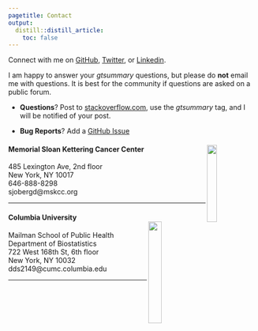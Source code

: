 ```yaml
---
pagetitle: Contact
output:
  distill::distill_article:
    toc: false
---
```


Connect with me on <a href="https://github.com/ddsjoberg">GitHub</a>, <a href="https://twitter.com/statistishdan">Twitter</a>, or <a href="https://linkedin.com/in/ddsjoberg/">Linkedin</a>.

I am happy to answer your _gtsummary_ questions, but please do **not** email me with questions. 
It is best for the community if questions are asked on a public forum.

- **Questions**? Post to [stackoverflow.com](https://stackoverflow.com/), use the _gtsummary_ tag, and I will be notified of your post.

- **Bug Reports**? Add a [GitHub Issue](https://github.com/ddsjoberg/gtsummary/issues)

#### <b>Memorial Sloan Kettering Cancer Center</b> <img src="images/logo-mskcc.png" style="width:20%;" align="right">
485 Lexington Ave, 2nd floor<br>
New York, NY 10017<br>
646-888-8298<br>
sjobergd@mskcc.org<br>

----  

#### <b>Columbia University</b><br> <img src="images/logo-columbia.png" style="width:23%;" align="right">  
Mailman School of Public Health<br>
Department of Biostatistics<br>
722 West 168th St, 6th floor<br>
New York, NY 10032<br>
dds2149@cumc.columbia.edu<br>

----

